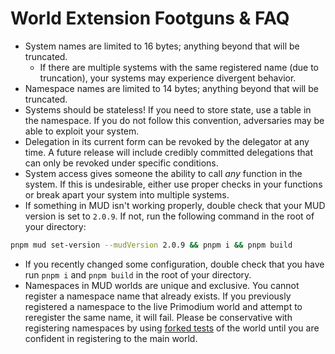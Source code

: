 # World Extension Footguns & FAQ

- System names are limited to 16 bytes; anything beyond that will be truncated.
  - If there are multiple systems with the same registered name (due to truncation), your systems may experience divergent behavior.
- Namespace names are limited to 14 bytes; anything beyond that will be truncated.
- Systems should be stateless! If you need to store state, use a table in the namespace.
  If you do not follow this convention, adversaries may be able to exploit your system.
- Delegation in its current form can be revoked by the delegator
  at any time. A future release will include credibly committed delegations that can
  only be revoked under specific conditions.
- System access gives someone the ability to call _any_ function in the system. If this is undesirable, either use proper
  checks in your functions or break apart your system into multiple systems.
- If something in MUD isn't working properly, double check that your MUD version is set to `2.0.9`.
  If not, run the following command in the root of your directory:

```bash copy
pnpm mud set-version --mudVersion 2.0.9 && pnpm i && pnpm build
```

- If you recently changed some configuration, double check that you have run `pnpm i` and `pnpm build` in the root of your directory.
- Namespaces in MUD worlds are unique and exclusive. You cannot register a namespace name that already exists. If you previously registered a namespace to the live Primodium world and attempt to reregister the same name, it will fail. Please be conservative with registering namespaces by using [forked tests](./testing.mdx) of the world until you are confident in registering to the main world.
